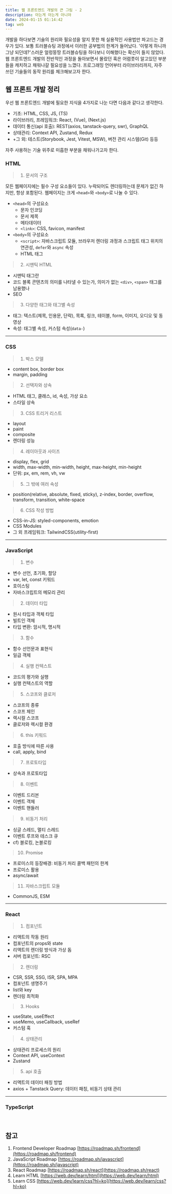 ```yaml
---
title: 웹 프론트엔드 개발의 큰 그림 - 2
description: 아는게 아는게 아니야
date: 2024-01-15 01:14:42
tag: web
---
```


개발을 하다보면 기술의 원리와 필요성을 알지 못한 채 실용적인 사용법만 파고드는 경우가 있다.
보통 트러블슈팅 과정에서 이러한 공부법의 한계가 들어났다.
'이렇게 하니까 그냥 되던데?'스러운 얼렁뚱땅 트러블슈팅을 하다보니 이해했다는 확신이 들지 않았다.
웹 프론트엔드 개발의 전반적인 과정을 돌아보면서 몰랐던 혹은 어렴풋이 알고있던 부분들을 캐치하고 채워나갈 필요성을 느꼈다.
프로그래밍 언어부터 라이브러리까지, 자주 쓰던 기술들의 동작 원리를 체크해보고자 한다.

## 웹 프론트 개발 정리

우선 웹 프론트엔드 개발에 필요한 지식을 4가지로 나눈 다면 다음과 같다고 생각한다.

- 기초: HTML, CSS, JS, (TS)
- 라이브러리, 프레임워크: React, (Vue), (Next.js)
- 데이터 통신(api 호출): REST(axios, tanstack-query, swr), GraphQL
- 상태관리: Context API, Zustand, Redux
- +그 외: 테스트(Storybook, Jest, Vitest, MSW), 버전 관리 시스템(Git) 등등

자주 사용하는 기술 위주로 미흡한 부분을 채워나가고자 한다.

### HTML

> 1. 문서의 구조

모든 웹페이지에는 필수 구성 요소들이 있다. 누락되어도 렌더링하는데 문제가 없긴 하지만, 항상 포함된다.
웹페이지는 크게 `<head>`와 `<body>`로 나눌 수 있다.

- `<head>`의 구성요소
  - 문자 인코딩
  - 문서 제목
  - 메타데이터
  - `<link>`: CSS, favicon, manifest
- `<body>`의 구성요소
  - `<script>`: 자바스크립트 모듈, 브라우저 렌더링 과정과 스크립트 태그 위치의 연관성, `defer`와 `async` 속성
  - HTML 태그

> 2. 시맨틱 HTML

- 시맨틱 태그란
- 코드 블록 콘텐츠의 의미를 나타낼 수 있는가, 의미가 없는 `<div>`, `<span>` 태그를 남용했나
- SEO

> 3. 다양한 태그와 태그별 속성

- 태그: 텍스트(제목, 인용문, 단락), 목록, 링크, 테이블, form, 이미지, 오디오 및 동영상
- 속성: 태그별 속성, 커스텀 속성(`data-`)

<hr />

### CSS

> 1. 박스 모델

- content box, border box
- margin, padding

> 2. 선택자와 상속

- HTML 태그, 클래스, id, 속성, 가상 요소
- 스타일 상속

> 3. CSS 트리거 리스트

- layout
- paint
- composite
- 렌더링 성능

> 4. 레이아웃과 사이즈

- display, flex, grid
- width, max-width, min-width, height, max-height, min-height
- 단위: px, em, rem, vh, vw

> 5. 그 밖에 여러 속성

- position(relative, absolute, fixed, sticky), z-index, border, overflow, transform, transition, white-space

> 6. CSS 작성 방법

- CSS-in-JS: styled-components, emotion
- CSS Modules
- 그 외 프레임워크: TailwindCSS(utility-first)

<hr />

### JavaScript

> 1. 변수

- 변수 선언, 초기화, 할당
- var, let, const 키워드
- 호이스팅
- 자바스크립트의 메모리 관리

> 2. 데이터 타입

- 원시 타입과 객체 타입
- 빌트인 객체
- 타입 변환: 암시적, 명시적

> 3. 함수

- 함수 선언문과 표현식
- 일급 객체

> 4. 실행 컨텍스트

- 코드의 평가와 실행
- 실행 컨텍스트의 역할

> 5. 스코프와 클로저

- 스코프의 종류
- 스코프 체인
- 렉시컬 스코프
- 클로저와 렉시컬 환경

> 6. this 키워드

- 호출 방식에 따른 사용
- call, apply, bind

> 7. 프로토타입

- 상속과 프로토타입

> 8. 이벤트

- 이벤트 드리븐
- 이벤트 객체
- 이벤트 핸들러

> 9. 비동기 처리

- 싱글 스레드, 멀티 스레드
- 이벤트 루프와 테스크 큐
- cf) 블로킹, 논블로킹

> 10. Promise

- 프로미스의 등장배경: 비동기 처리 콜백 패턴의 한계
- 프로미스 활용
- async/await

> 11. 자바스크립트 모듈

- CommonJS, ESM

<hr />

### React

> 1. 컴포넌트

- 리액트의 작동 원리
- 컴포넌트의 props와 state
- 리액트의 렌더링 방식과 가상 돔
- 서버 컴포넌트: RSC

> 2. 렌더링

- CSR, SSR, SSG, ISR, SPA, MPA
- 컴포넌트 생명주기
- list와 key
- 렌더링 최적화

> 3. Hooks

- useState, useEffect
- useMemo, useCallback, useRef
- 커스텀 훅

> 4. 상태관리

- 상태관리 프로세스의 원리
- Context API, useContext
- Zustand

> 5. api 호출

- 리액트의 데이터 패칭 방법
- axios + Tanstack Query: 데이터 패칭, 비동기 상태 관리

<hr />

### TypeScript

<br />

## 참고

1. Frontend Developer Roadmap [https://roadmap.sh/frontend](https://roadmap.sh/frontend)
2. JavaScript Roadmap [https://roadmap.sh/javascript](https://roadmap.sh/javascript)
3. React Roadmap [https://roadmap.sh/react](https://roadmap.sh/react)
4. Learn HTML [https://web.dev/learn/html](https://web.dev/learn/html)
5. Learn CSS [https://web.dev/learn/css?hl=ko](https://web.dev/learn/css?hl=ko)
